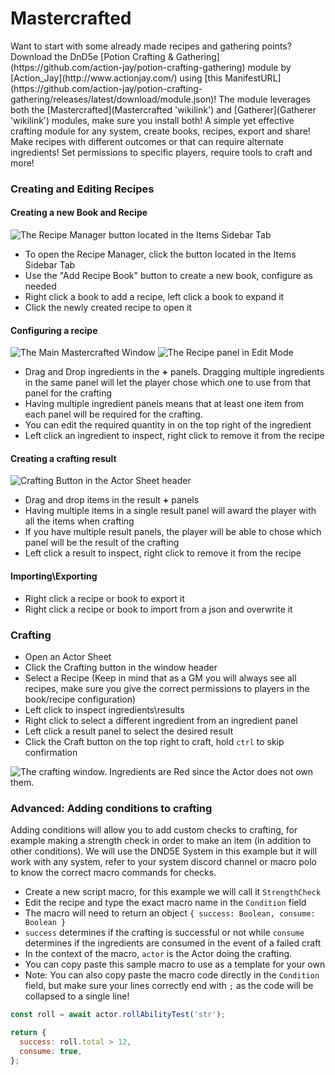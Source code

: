 
# Mastercrafted

<Callout type='info' emoji='ℹ️'>
Want to start with some already made recipes and gathering points?
Download the DnD5e [Potion Crafting &
Gathering](https://github.com/action-jay/potion-crafting-gathering)
module by [Action_Jay](http://www.actionjay.com/) using [this
ManifestURL](https://github.com/action-jay/potion-crafting-gathering/releases/latest/download/module.json)!
The module leverages both the [Mastercrafted](Mastercrafted 'wikilink')
and [Gatherer](Gatherer 'wikilink') modules, make sure you install
both!
</Callout>
A simple yet effective crafting module for any system, create books, recipes, export and share! Make recipes with different outcomes or that can require alternate ingredients! Set permissions to specific players, require tools to craft and more!


### Creating and Editing Recipes



#### Creating a new Book and Recipe
<Image src="/../public/images/Mastercrafted/Recipemanagerbtn.png" alt="The Recipe Manager button located in the Items Sidebar Tab" width={2000} height={2000} className={styles.wikiimage}/>

- To open the Recipe Manager, click the button located in the Items
  Sidebar Tab
- Use the "Add Recipe Book" button to create a new book, configure as
  needed
- Right click a book to add a recipe, left click a book to expand it
- Click the newly created recipe to open it

#### Configuring a recipe
<Image src="/../public/images/Mastercrafted/Mastercraftedwindowedit.png" alt="The Main Mastercrafted Window" width={2000} height={2000} className={styles.wikiimage}/>
<Image src="/../public/images/Mastercrafted/Recipeedit.png" alt="The Recipe panel in Edit Mode" width={2000} height={2000} className={styles.wikiimage}/>

- Drag and Drop ingredients in the **+** panels. Dragging multiple
  ingredients in the same panel will let the player chose which one to
  use from that panel for the crafting
- Having multiple ingredient panels means that at least one item from
  each panel will be required for the crafting.
- You can edit the required quantity in on the top right of the
  ingredient
- Left click an ingredient to inspect, right click to remove it from
  the recipe



#### Creating a crafting result
<Image src="/../public/images/Mastercrafted/Craftingbutton.png" alt="Crafting Button in the Actor Sheet header" width={2000} height={2000} className={styles.wikiimage}/>

- Drag and drop items in the result **+** panels
- Having multiple items in a single result panel will award the player
  with all the items when crafting
- If you have multiple result panels, the player will be able to chose
  which panel will be the result of the crafting
- Left click a result to inspect, right click to remove it from the
  recipe

#### Importing\\Exporting

- Right click a recipe or book to export it
- Right click a recipe or book to import from a json and overwrite it

### Crafting

- Open an Actor Sheet
- Click the Crafting button in the window header
- Select a Recipe (Keep in mind that as a GM you will always see all
  recipes, make sure you give the correct permissions to players in
  the book/recipe configuration)
- Left click to inspect ingredients\\results
- Right click to select a different ingredient from an ingredient
  panel
- Left click a result panel to select the desired result
- Click the Craft button on the top right to craft, hold `ctrl` to
  skip confirmation

<Image src="/../public/images/Mastercrafted/craftwindownoitem.png" alt="The crafting window. Ingredients are Red since the Actor does not own
them." width={2000} height={2000} className={styles.wikiimage}/>

### Advanced: Adding conditions to crafting

Adding conditions will allow you to add custom checks to crafting, for
example making a strength check in order to make an item (in addition to
other conditions). We will use the DND5E System in this example but it
will work with any system, refer to your system discord channel or macro
polo to know the correct macro commands for checks.

- Create a new script macro, for this example we will call it
  `StrengthCheck`
- Edit the recipe and type the exact macro name in the `Condition`
  field
- The macro will need to return an object `{ success: Boolean,
consume: Boolean }`
- `success` determines if the crafting is successful or not while
  `consume` determines if the ingredients are consumed in the event of
  a failed craft
- In the context of the macro, `actor` is the Actor doing the
  crafting.
- You can copy paste this sample macro to use as a template for your
  own
- Note: You can also copy paste the macro code directly in the
  `Condition` field, but make sure your lines correctly end with `;`
  as the code will be collapsed to a single line!

```javascript numberLines
const roll = await actor.rollAbilityTest('str');

return {
  success: roll.total > 12,
  consume: true,
};
```
